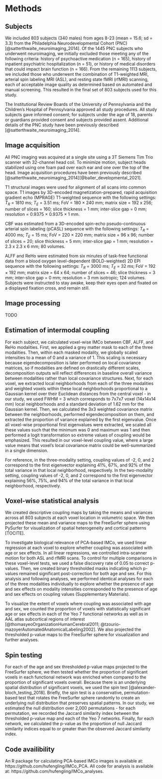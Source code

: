 # Methods

## Subjects
  We included 803 subjects (340 males) from ages 8-23 (mean = 15.6; sd = 3.3) from the Philadelphia Neurodevelopmental Cohort (PNC) [@satterthwaite_neuroimaging_2014]. Of the 1445 PNC subjects who underwent neuroimaging, we initially excluded those meeting any of the following criteria: history of psychoactive medication (n = 165), history of inpatient psychiatric hospitalization (n = 51), or history of medical disorders that could impact brain function (n = 166). From the remaining 1113 subjects, we included those who underwent the combination of T1-weighted MRI, arterial spin labeling MRI (ASL), and resting state fMRI (rfMRI) scanning, each of acceptable image quality as determined based on automated and manual screening. This resulted in the final set of 803 subjects used for this study.
  
  The Institutional Review Boards of the University of Pennsylvania and the Children's Hospital of Pennsylvania approved all study procedures. All study subjects gave informed consent; for subjects under the age of 18, parents or guardians provided consent and subjects provided assent. Additional details of the PNC study have been previously described [@satterthwaite_neuroimaging_2014].

## Image acquisition
  All PNC imaging was acquired at a single site using a 3T Siemens Tim Trio scanner with 32-channel head coil. To minimize motion, subject heads stabilized using one foam pad over each ear and one over the top of the head. Image acquisition procedures have been previously described [@satterthwaite_neuroimaging_2014][@baller_developmental_2021].

  T1 structural images were used for alignment of all scans into common space. T1 images by 3D-encoded magnetization-prepared, rapid acquisition gradient echo (MPRAGE) T1-weighted sequence with the following settings: $T_R$ = 1810 ms; $T_E$ = 3.51 ms; FoV = 180 × 240 mm; matrix size = 192 x 256; number of slices = 160; slice thickness = 1 mm; inter-slice gap = 0 mm; resolution =  0.9375 × 0.9375 × 1 mm.

  CBF was estimated from a 3D-encoded spin-echo pseudo-continuous arterial spin labeling (pCASL) sequence with the following settings: $T_R$ = 4000 ms; $T_E$ = 15 ms; FoV = 220 × 220 mm; matrix size = 96 x 96; number of slices = 20; slice thickness = 5 mm; inter-slice gap = 1 mm; resolution = 2.3 x 2.3 x 6 mm; 80 volumes.

  ALFF and ReHo were estimated from six minutes of task-free functional data from a blood oxygen level-dependent (BOLD-weighted) 2D EPI sequence with the following settings: $T_R$ = 3000 ms; $T_E$ = 32 ms; FoV = 192 × 192 mm; matrix size = 64 x 64; number of slices = 46; slice thickness = 3 mm; inter-slice gap = 0 mm; resolution = 3 mm isotropic; 124 volumes. Subjects were instructed to stay awake, keep their eyes open and fixated on a displayed fixation cross, and remain still.

## Image processing
  TODO

## Estimation of intermodal coupling
  For each subject, we calculated voxel-wise IMCo between CBF, ALFF, and ReHo modalities. First, we applied a grey matter mask to each of the three modalities. Then, within each masked modality, we globally scaled intensities to a mean of 0 and a variance of 1. This scaling is necessary because eigendecomposition is later performed on local covariance matrices, so if modalities are defined on drastically different scales, decomposition outputs will reflect differences in baseline overall variance between modalities rather than local covariance structures. Next, for each voxel, we extracted local neighborhoods from each of the three modalities and weighted voxels within these local neighborhoods proportional to a Gaussian kernel over their Euclidean distances from the central voxel - in our study, we used FWHM = 3 which corresponds to 7x7x7 voxel (14x14x14 mm) local neighborhoods and a standard deviation of 1.62 mm for the Gaussian kernel. Then, we calculated the 3x3 weighted covariance matrix between the neighborhoods, performed eigendecomposition on them, and extracted the proportion of variance explained by the first eigenvalue. Once all voxel-wise proportional first eigenvalues were extracted, we scaled all these values such that the minimum was 0 and maximum was 1 and then performed a logit transformation so extreme values of coupling would be emphasized. This resulted in our voxel-level coupling value, where a large value means that voxel's local covariance matrix could be well-summarized in a single dimension.
  
  For reference, in the three-modality setting, coupling values of -2, 0, and 2 correspond to the first eigenvector explaining 41%, 67%, and 92% of the total variance in that local neighborhood, respectively. In the two-modality setting, coupling values of -2, 0, and 2 correspond to the first eigenvector explaining 56%, 75%, and 94% of the total variance in that local neighborhood, respectively.

## Voxel-wise statistical analysis
  We created descriptive coupling maps by taking the means and variances across all 803 subjects at each voxel location in volumetric space. We then projected these mean and variance maps to the FreeSurfer sphere using PySurfer for visualization of spatial heterogeneity and cortical patterns [TOCITE].
  
  To investigate biological relevance of PCA-based IMCo, we used linear regression at each voxel to explore whether coupling was associated with age or sex effects. In all linear regressions, we controlled intra-scanner motion for both ASL and rfMRI scans. To control for multiple comparisons in these voxel-level tests, we used a false discovery rate of 0.05 to correct p-values. Then, we created binary thresholded masks indicating which p-values remained significant post-correction for both age and sex. For this analysis and following analyses, we performed identical analyses for each of the three modalities individually to explore whether the presence of age and sex effects on modality intensities corresponded to the presence of age and sex effects on coupling values (Supplementary Materials).
  
  To visualize the extent of voxels where coupling was associated with age and sex, we counted the proportion of voxels with statistically significant age or sex effects in each of the Yeo 7 functional networks as well as in AAL atlas subcortical regions of interest [@thomasyeoOrganizationHumanCerebral2011; @tzourio-mazoyerAutomatedAnatomicalLabeling2002]. We also projected the thresholded p-value maps to the FreeSurfer sphere for visualization and further analyses.
  
## Spin testing
  For each of the age and sex thresholded p-value maps projected to the FreeSurfer sphere, we then tested whether the proportion of significant voxels in each functional network was enriched when compared to the proportion of significant voxels overall. Because there is an underlying spatial distribution of significant voxels, we used the spin test [@alexander-bloch_testing_2018]. Briefly, the spin test is a conservative, permutation-based test that rotates the FreeSurfer sphere randomly to create an underlying null distribution that preserves spatial patterns. In our study, we estimated the null distribution over 2,000 permutations - for each permutation, we recorded the Jaccard similarity index between the thresholded p-value map and each of the Yeo 7 networks. Finally, for each network, we calculated the p-value as the proportion of null Jaccard similarity indices equal to or greater than the observed Jaccard similarity index.
  
## Code availibility
  An R package for calculating PCA-based IMCo images is available at: https://github.com/hufengling/IMCo_PCA. All code for analysis is available at: https://github.com/hufengling/IMCo_analyses.
